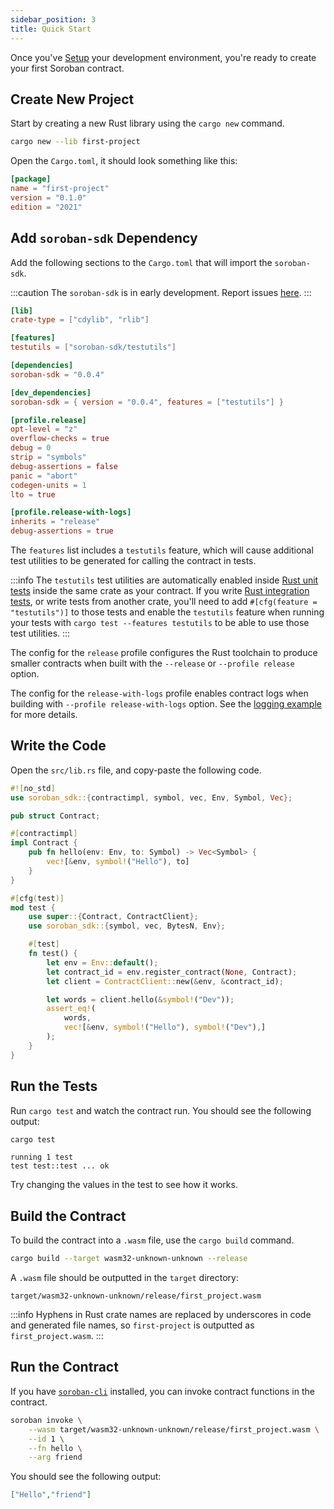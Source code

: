 ```yaml
---
sidebar_position: 3
title: Quick Start
---
```


Once you've [Setup] your development environment, you're ready to create your
first Soroban contract.

[Setup]: setup.mdx

## Create New Project

Start by creating a new Rust library using the `cargo new` command.

```sh
cargo new --lib first-project
```

Open the `Cargo.toml`, it should look something like this:

```toml title="Cargo.toml"
[package]
name = "first-project"
version = "0.1.0"
edition = "2021"
```

## Add `soroban-sdk` Dependency

Add the following sections to the `Cargo.toml` that will import the `soroban-sdk`.

:::caution
The `soroban-sdk` is in early development. Report issues
[here](https://github.com/stellar/rs-soroban-sdk/issues/new/choose).
:::

```toml
[lib]
crate-type = ["cdylib", "rlib"]

[features]
testutils = ["soroban-sdk/testutils"]

[dependencies]
soroban-sdk = "0.0.4"

[dev_dependencies]
soroban-sdk = { version = "0.0.4", features = ["testutils"] }

[profile.release]
opt-level = "z"
overflow-checks = true
debug = 0
strip = "symbols"
debug-assertions = false
panic = "abort"
codegen-units = 1
lto = true

[profile.release-with-logs]
inherits = "release"
debug-assertions = true
```

The `features` list includes a `testutils` feature, which will cause additional
test utilities to be generated for calling the contract in tests.

:::info
The `testutils` test utilities are automatically enabled inside [Rust unit
tests] inside the same crate as your contract. If you write [Rust integration
tests], or write tests from another crate, you'll need to add `#[cfg(feature =
"testutils")]` to those tests and enable the `testutils` feature when running
your tests with `cargo test --features testutils` to be able to use those test
utilities.
:::

The config for the `release` profile configures the Rust toolchain to produce
smaller contracts when built with the `--release` or `--profile release` option.

The config for the `release-with-logs` profile enables contract logs when
building with `--profile release-with-logs` option. See the [logging example]
for more details.

[logging example]: ../examples/logging

## Write the Code

Open the `src/lib.rs` file, and copy-paste the following code.

```rust
#![no_std]
use soroban_sdk::{contractimpl, symbol, vec, Env, Symbol, Vec};

pub struct Contract;

#[contractimpl]
impl Contract {
    pub fn hello(env: Env, to: Symbol) -> Vec<Symbol> {
        vec![&env, symbol!("Hello"), to]
    }
}

#[cfg(test)]
mod test {
    use super::{Contract, ContractClient};
    use soroban_sdk::{symbol, vec, BytesN, Env};

    #[test]
    fn test() {
        let env = Env::default();
        let contract_id = env.register_contract(None, Contract);
        let client = ContractClient::new(&env, &contract_id);

        let words = client.hello(&symbol!("Dev"));
        assert_eq!(
            words,
            vec![&env, symbol!("Hello"), symbol!("Dev"),]
        );
    }
}
```

## Run the Tests

Run `cargo test` and watch the contract run. You should see the following output:

```sh
cargo test
```

```
running 1 test
test test::test ... ok
```

Try changing the values in the test to see how it works.

## Build the Contract

To build the contract into a `.wasm` file, use the `cargo build` command.

```sh
cargo build --target wasm32-unknown-unknown --release
```

A `.wasm` file should be outputted in the `target` directory:

```
target/wasm32-unknown-unknown/release/first_project.wasm
```

:::info
Hyphens in Rust crate names are replaced by underscores in code and generated file names, so `first-project` is outputted as `first_project.wasm`.
:::

## Run the Contract

If you have [`soroban-cli`] installed, you can invoke contract functions in the
contract.

```sh
soroban invoke \
    --wasm target/wasm32-unknown-unknown/release/first_project.wasm \
    --id 1 \
    --fn hello \
    --arg friend
```

You should see the following output:

```json
["Hello","friend"]
```

[`soroban-cli`]: setup#install-the-soroban-cli

[Rust unit tests]: https://doc.rust-lang.org/rust-by-example/testing/unit_testing.html
[Rust integration tests]: https://doc.rust-lang.org/rust-by-example/testing/integration_testing.html
